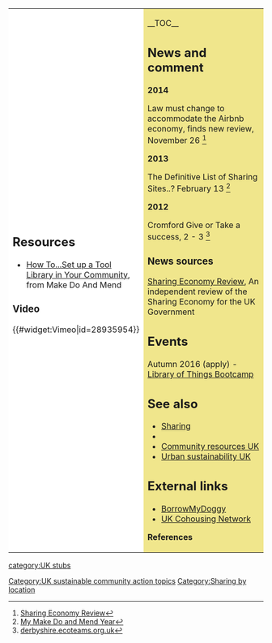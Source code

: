 {| cellpadding="8" cellspacing="0"
|- valign="top" 
| style="background:white" width="52%"|
{{PhotowantedCASwikiUK}}
{{topicl|[[United Kingdom]]|[[Sharing]]}}

== Resources ==
*[http://www.makedoandmend-able.co.uk/blog/how-to-set-up-a-tool-library-in-your-community How To...Set up a Tool Library in Your Community], from Make Do And Mend

=== Video ===

{{#widget:Vimeo|id=28935954}}

| style="background:khaki" |

__TOC__

== News and comment ==

'''2014'''

Law must change to accommodate the Airbnb economy, finds new review, November 26 <ref>[http://sharingeconomyreview.uk/2014/11/26/review-published/ Sharing Economy Review]</ref>

'''2013'''

The Definitive List of Sharing Sites..? February 13 <ref>[https://mymakedoandmendyear.wordpress.com/2013/02/05/the-definitive-list-of-sharing-sites/ My Make Do and Mend Year]</ref>

'''2012'''

Cromford Give or Take a success, 2 - 3 <ref>[http://derbyshire.ecoteams.org.uk/content/cromford-give-or-take-success derbyshire.ecoteams.org.uk]</ref>

=== News sources ===

[http://sharingeconomyreview.uk/ Sharing Economy Review], An independent review of the Sharing Economy for the UK Government

== Events ==

Autumn 2016 (apply) - [http://www.libraryofthings.co.uk/bootcamp/ Library of Things Bootcamp]

== See also ==
*[[Sharing]]
*{{localtopicUK}}
*[[Community resources UK]]
*[[Urban sustainability UK]]

== External links ==
*[https://www.borrowmydoggy.com/ BorrowMyDoggy]
*[http://www.cohousing.org.uk/ UK Cohousing Network]


{{scaendmenu}}

'''References'''
{{Attrib sca ref|United Kingdom}}
<references/>

|}

{{stub}}
[[category:UK stubs]]

[[Category:UK sustainable community action topics]]
[[Category:Sharing by location]]